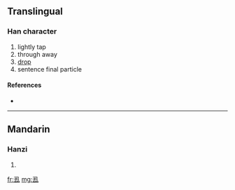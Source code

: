 ==Translingual==

===Han character===
{{Han char|rn=28|rad=厶|as=04|sn=6|four=|canj=弓土戈 (NGI)}}

# lightly tap
# through away
# [[drop]]
# sentence final particle

====References====
* {{Han ref|kx=0164.151|dkj=03080|hdz=10053.040|uh=53BE|ud=21438}}

----

==Mandarin==

===Hanzi===
{{cmn-hanzi|pin=[[dū]] ([[du1]])|wg=tu<sup>1</sup>}}

# {{defn|Mandarin}}

[[fr:厾]]
[[mg:厾]]